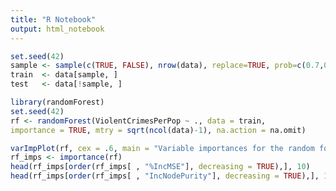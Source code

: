 ```yaml
---
title: "R Notebook"
output: html_notebook
---
```



```r
set.seed(42)
sample <- sample(c(TRUE, FALSE), nrow(data), replace=TRUE, prob=c(0.7,0.3))
train  <- data[sample, ]
test   <- data[!sample, ]
```


```r
library(randomForest)
set.seed(42)
rf <- randomForest(ViolentCrimesPerPop ~ ., data = train,
importance = TRUE, mtry = sqrt(ncol(data)-1), na.action = na.omit)
```


```r
varImpPlot(rf, cex = .6, main = "Variable importances for the random forest")
rf_imps <- importance(rf)
head(rf_imps[order(rf_imps[ , "%IncMSE"], decreasing = TRUE),], 10)
head(rf_imps[order(rf_imps[ , "IncNodePurity"], decreasing = TRUE),], 10)
```

